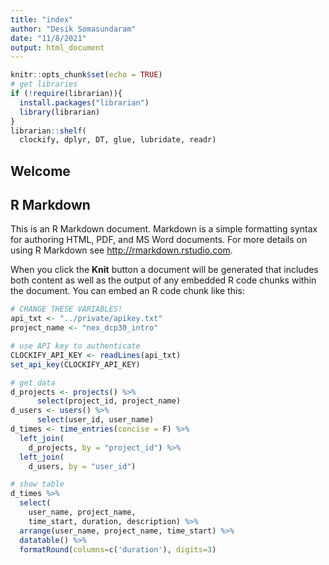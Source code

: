 ```yaml
---
title: "index"
author: "Desik Somasundaram"
date: "11/8/2021"
output: html_document
---
```


```r
knitr::opts_chunk$set(echo = TRUE)
# get libraries
if (!require(librarian)){
  install.packages("librarian")
  library(librarian)
}
librarian::shelf(
  clockify, dplyr, DT, glue, lubridate, readr)

```
## Welcome
## R Markdown

This is an R Markdown document. Markdown is a simple formatting syntax for authoring HTML, PDF, and MS Word documents. For more details on using R Markdown see <http://rmarkdown.rstudio.com>.

When you click the **Knit** button a document will be generated that includes both content as well as the output of any embedded R code chunks within the document. You can embed an R code chunk like this:

```r

# CHANGE THESE VARIABLES!
api_txt <- "../private/apikey.txt"
project_name <- "nex_dcp30_intro"

# use API key to authenticate
CLOCKIFY_API_KEY <- readLines(api_txt)
set_api_key(CLOCKIFY_API_KEY)

# get data
d_projects <- projects() %>% 
      select(project_id, project_name)
d_users <- users() %>% 
      select(user_id, user_name)
d_times <- time_entries(concise = F) %>% 
  left_join(
    d_projects, by = "project_id") %>% 
  left_join(
    d_users, by = "user_id")

# show table
d_times %>% 
  select(
    user_name, project_name, 
    time_start, duration, description) %>% 
  arrange(user_name, project_name, time_start) %>% 
  datatable() %>%
  formatRound(columns=c('duration'), digits=3)
```

